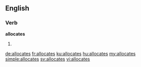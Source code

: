 ==English==

===Verb===
'''allocates'''

# {{en-third-person singular of|allocate}}

[[de:allocates]]
[[fr:allocates]]
[[ku:allocates]]
[[hu:allocates]]
[[my:allocates]]
[[simple:allocates]]
[[sv:allocates]]
[[vi:allocates]]